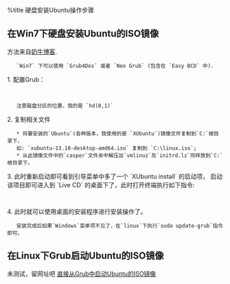 
%title 硬盘安装Ubuntu操作步骤

== 在Win7下硬盘安装Ubuntu的ISO镜像 ==

方法来自[[http://www.nenew.net/ubuntu-12-04-hard-disk-install-tutorial.html|奶牛博客]].


    `Win7` 下可以使用 `Grub4Dos` 或者 `Neo Grub` (包含在 `Easy BCD` 中).

1. 配置Grub：

    {{{class="brush: plain"
    title XUbuntu install
    root (hd0,0)
    kernel /vmlinuz boot=casper iso-scan/filename=/linux.iso ro quiet splash
    initrd /initrd.lz
    boot
    }}}

    注意磁盘分区的位置，我的是 `hd(0,1)`

2. 复制相关文件

    * 将要安装的`Ubuntu`(各种版本，我使用的是 `XUbuntu`)镜像文件复制到`C:`根目录下，
    如: `xubuntu-13.10-desktop-amd64.iso` 复制到 `C:\linux.iso`;
    * 从此镜像文件中的`casper`文件夹中解压出`vmlinuz`及`initrd.lz`同样放到`C:`根目录下。

3. 此时重新启动即可看到引导菜单中多了一个 `XUbuntu install` 的启动项，
启动该项目即可进入到 `Live CD` 的桌面下了，此时打开终端执行如下指令:

    {{{class="brush: bash"
    sudo umount -l /isodevice
    }}}

4. 此时就可以使用桌面的安装程序进行安装操作了。

    安装完成后如果`Windows`菜单项不见了，在`linux`下执行`sudo update-grub`指令即可。


== 在Linux下Grub启动Ubuntu的ISO镜像 ==

未测试，留网址吧 [[http://askubuntu.com/questions/340156/install-ubuntu-from-iso-image-directly-from-hard-disk-of-a-system-running-linux|直接从Grub中启动Ubuntu的ISO镜像]]

